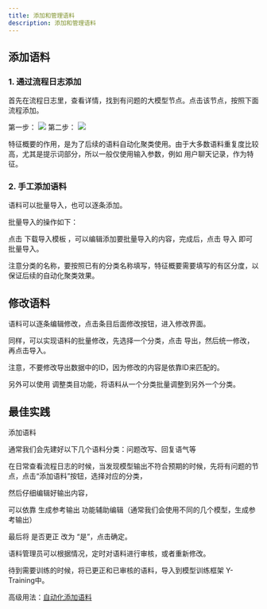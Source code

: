 ```yaml
---
title: 添加和管理语料
description: 添加和管理语料
---
```

## 添加语料

### 1. 通过流程日志添加
首先在流程日志里，查看详情，找到有问题的大模型节点。点击该节点，按照下面流程添加。

第一步：
![](./imgs/add_corpus_step1.png)
第二步：
![](./imgs/add_corpus_step2.png)

特征概要的作用，是为了后续的语料自动化聚类使用。由于大多数语料重复度比较高，尤其是提示词部分，所以一般仅使用输入参数，例如 用户聊天记录，作为特征。

### 2. 手工添加语料


语料可以批量导入，也可以逐条添加。

批量导入的操作如下：

点击 下载导入模板 ，可以编辑添加要批量导入的内容，完成后，点击 导入 即可批量导入。

注意分类的名称，要按照已有的分类名称填写，特征概要需要填写的有区分度，以保证后续的自动化聚类效果。

## 修改语料

语料可以逐条编辑修改，点击条目后面修改按钮，进入修改界面。

同样，可以实现语料的批量修改，先选择一个分类，点击 导出，然后统一修改，再点击导入。

注意，不要修改导出数据中的ID，因为修改的内容是依靠ID来匹配的。

另外可以使用 调整类目功能，将语料从一个分类批量调整到另外一个分类。

## 最佳实践

添加语料

通常我们会先建好以下几个语料分类：问题改写、回复语气等

在日常查看流程日志的时候，当发现模型输出不符合预期的时候，先将有问题的节点，点击“添加语料”按钮，选择对应的分类，

然后仔细编辑好输出内容，

可以依靠 生成参考输出 功能辅助编辑（通常我们会使用不同的几个模型，生成参考输出）

最后将 是否更正 改为 “是”，点击确定。


语料管理员可以根据情况，定时对语料进行审核，或者重新修改。

待到需要训练的时候，将已更正和已审核的语料，导入到模型训练框架 Y-Training中。



高级用法：[自动化添加语料](/docs/y-agent/demo/auto_add_training_data) 